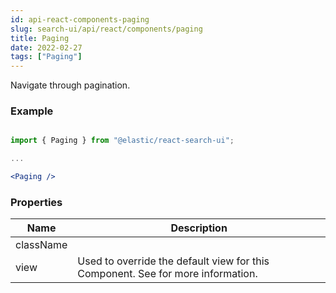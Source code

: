 ```yaml
---
id: api-react-components-paging
slug: search-ui/api/react/components/paging
title: Paging
date: 2022-02-27
tags: ["Paging"]
---
```


Navigate through pagination.

### Example

```jsx

import { Paging } from "@elastic/react-search-ui";

...

<Paging />
```

### Properties

| Name      | Description                                                                                                                                                                                                   |
| --------- | ------------------------------------------------------------------------------------------------------------------------------------------------------------------------------------------------------------- |
| className |                                                                                                                                                                                                               |
| view      | Used to override the default view for this Component. See <DocLink id="guides-customizing-styles-and-html" section="customizing-html" text="Customization: Component views and HTML" /> for more information. |
